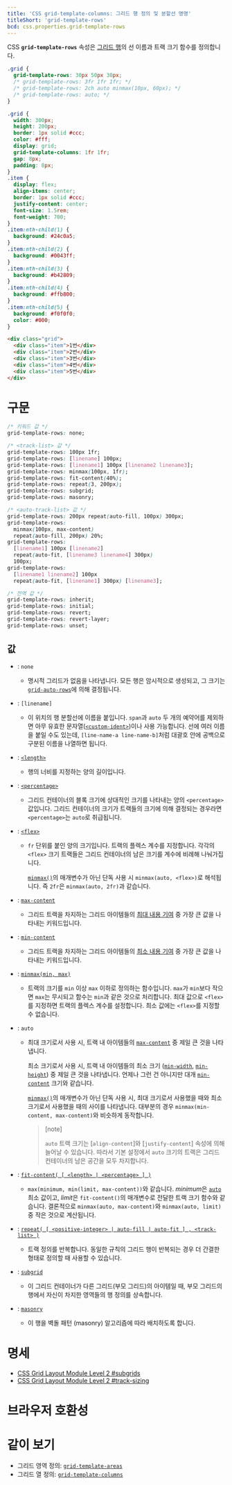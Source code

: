 ```yaml
---
title: 'CSS grid-template-columns: 그리드 행 정의 및 분할선 명명'
titleShort: 'grid-template-rows'
bcd: css.properties.grid-template-rows
---
```


CSS **`grid-template-rows`** 속성은 [그리드 행](https://developer.mozilla.org/en-US/docs/Glossary/Grid_Row)의 선 이름과 트랙 크기 함수를 정의합니다.

```css hidden name=demo
.grid {
  grid-template-rows: 30px 50px 30px;
  /* grid-template-rows: 3fr 1fr 1fr; */
  /* grid-template-rows: 2ch auto minmax(10px, 60px); */
  /* grid-template-rows: auto; */
}
```

```css hidden editable=false name=demo filename=style
.grid {
  width: 300px;
  height: 200px;
  border: 1px solid #ccc;
  color: #fff;
  display: grid;
  grid-template-columns: 1fr 1fr;
  gap: 8px;
  padding: 8px;
}
.item {
  display: flex;
  align-items: center;
  border: 1px solid #ccc;
  justify-content: center;
  font-size: 1.5rem;
  font-weight: 700;
}
.item:nth-child(1) {
  background: #24c0a5;
}
.item:nth-child(2) {
  background: #0043ff;
}
.item:nth-child(3) {
  background: #b42809;
}
.item:nth-child(4) {
  background: #ffb800;
}
.item:nth-child(5) {
  background: #f0f0f0;
  color: #000;
}
```

```html hidden name=demo
<div class="grid">
  <div class="item">1번</div>
  <div class="item">2번</div>
  <div class="item">3번</div>
  <div class="item">4번</div>
  <div class="item">5번</div>
</div>
```

<LiveExample height={240} lang="css" name="demo" />

# 구문

```css
/* 키워드 값 */
grid-template-rows: none;

/* <track-list> 값 */
grid-template-rows: 100px 1fr;
grid-template-rows: [linename] 100px;
grid-template-rows: [linename1] 100px [linename2 linename3];
grid-template-rows: minmax(100px, 1fr);
grid-template-rows: fit-content(40%);
grid-template-rows: repeat(3, 200px);
grid-template-rows: subgrid;
grid-template-rows: masonry;

/* <auto-track-list> 값 */
grid-template-rows: 200px repeat(auto-fill, 100px) 300px;
grid-template-rows:
  minmax(100px, max-content)
  repeat(auto-fill, 200px) 20%;
grid-template-rows:
  [linename1] 100px [linename2]
  repeat(auto-fit, [linename3 linename4] 300px)
  100px;
grid-template-rows:
  [linename1 linename2] 100px
  repeat(auto-fit, [linename1] 300px) [linename3];

/* 전역 값 */
grid-template-rows: inherit;
grid-template-rows: initial;
grid-template-rows: revert;
grid-template-rows: revert-layer;
grid-template-rows: unset;
```

## 값

- : `none`
  - 명시적 그리드가 없음을 나타냅니다. 모든 행은 암시적으로 생성되고, 그 크기는 [`grid-auto-rows`]에 의해 결정됩니다.
- : `[linename]`
  - 이 위치의 행 분할선에 이름을 붙입니다. `span`과 `auto` 두 개의 예약어를 제외하면 아무 유효한 문자열([`<custom-ident>`])이나 사용 가능합니다. 선에 여러 이름을 붙일 수도 있는데, `[line-name-a line-name-b]`처럼 대괄호 안에 공백으로 구분된 이름을 나열하면 됩니다.
- : [`<length>`](./length)
  - 행의 너비를 지정하는 양의 길이입니다.
- : [`<percentage>`](./percentage)
  - 그리드 컨테이너의 블록 크기에 상대적인 크기를 나타내는 양의 `<percentage>` 값입니다. 그리드 컨테이너의 크기가 트랙들의 크기에 의해 결정되는 경우라면 `<percentage>`는 `auto`로 취급됩니다.
- : [`<flex>`]

  - `fr` 단위를 붙인 양의 크기입니다. 트랙의 플렉스 계수를 지정합니다. 각각의 `<flex>` 크기 트랙들은 그리드 컨테이너의 남은 크기를 계수에 비례해 나눠가집니다.

    [`minmax()`]의 매개변수가 아닌 단독 사용 시 `minmax(auto, <flex>)`로 해석됩니다. 즉 `2fr`은 `minmax(auto, 2fr)`과 같습니다.

- : [`max-content`]
  - 그리드 트랙을 차지하는 그리드 아이템들의 [최대 내용 기여](https://www.w3.org/TR/css-sizing-3/#max-content) 중 가장 큰 값을 나타내는 키워드입니다.
- : [`min-content`]
  - 그리드 트랙을 차지하는 그리드 아이템들의 [최소 내용 기여](https://www.w3.org/TR/css-sizing-3/#min-content) 중 가장 큰 값을 나타내는 키워드입니다.
- : [`minmax(min, max)`][`minmax()`]
  - 트랙의 크기를 `min` 이상 `max` 이하로 정의하는 함수입니다. `max`가 `min`보다 작으면 `max`는 무시되고 함수는 `min`과 같은 것으로 처리합니다. 최대 값으로 `<flex>`를 지정하면 트랙의 플렉스 계수를 설정합니다. 최소 값에는 `<flex>`를 지정할 수 없습니다.
- : `auto`

  - 최대 크기로서 사용 시, 트랙 내 아이템들의 [`max-content`] 중 제일 큰 것을 나타냅니다.

    최소 크기로서 사용 시, 트랙 내 아이템들의 최소 크기 ([`min-width`], [`min-height`]) 중 제일 큰 것을 나타냅니다. 언제나 그런 건 아니지만 대개 [`min-content`] 크기와 같습니다.

    [`minmax()`]의 매개변수가 아닌 단독 사용 시, 최대 크기로서 사용했을 때와 최소 크기로서 사용했을 때의 사이를 나타냅니다. 대부분의 경우 `minmax(min-content, max-content)`와 비슷하게 동작합니다.

    > [note]
    >
    > `auto` 트랙 크기는 [`align-content`]와 [`justify-content`] 속성에 의해 늘어날 수 있습니다. 따라서 기본 설정에서 `auto` 크기의 트랙은 그리드 컨테이너의 남은 공간을 모두 차지합니다.

- : [`fit-content( [ <length> | <percentage> ] )`][`fit-content()`]
  - `max(minimum, min(limit, max-content))`와 같습니다. *minimum*은 [`auto`](#term-auto) 최소 값이고, *limit*은 `fit-content()`의 매개변수로 전달한 트랙 크기 함수와 같습니다. 결론적으로 `minmax(auto, max-content)`와 `minmax(auto, limit)` 중 작은 것으로 계산됩니다.
- : [`repeat( [ <positive-integer> | auto-fill | auto-fit ] , <track-list> )`][`repeat()`]
  - 트랙 정의를 반복합니다. 동일한 규칙의 그리드 행이 반복되는 경우 더 간결한 형태로 정의할 때 사용할 수 있습니다.
- : [`subgrid`]
  - 이 그리드 컨테이너가 다른 그리드(부모 그리드)의 아이템일 때, 부모 그리드의 행에서 자신이 차지한 영역들의 행 정의를 상속합니다.
- : [`masonry`] <Experimental />
  - 이 행을 벽돌 패턴 (masonry) 알고리즘에 따라 배치하도록 합니다.

# 명세

- [CSS Grid Layout Module Level 2 #subgrids](https://drafts.csswg.org/css-grid/#subgrids)
- [CSS Grid Layout Module Level 2 #track-sizing](https://drafts.csswg.org/css-grid/#track-sizing)

# 브라우저 호환성

<BrowserCompat data={props.bcd} />

# 같이 보기

- 그리드 영역 정의: [`grid-template-areas`](./grid-template-areas)
- 그리드 열 정의: [`grid-template-columns`](./grid-template-columns)

[`<custom-ident>`]: https://developer.mozilla.org/en-US/docs/Web/CSS/custom-ident
[`<flex>`]: https://developer.mozilla.org/en-US/docs/Web/CSS/flex_value
[`align-content]: https://developer.mozilla.org/en-US/docs/Web/CSS/align-content
[`fit-content()`]: https://developer.mozilla.org/en-US/docs/Web/CSS/fit-content_function
[`grid-auto-rows`]: https://developer.mozilla.org/en-US/docs/Web/CSS/grid-auto-rows
[`jusfity-content`]: https://developer.mozilla.org/en-US/docs/Web/CSS/justify-content
[`masonry`]: https://developer.mozilla.org/en-US/docs/Web/CSS/CSS_grid_layout/Masonry_layout
[`max-content`]: https://developer.mozilla.org/en-US/docs/Web/CSS/max-content
[`min-content`]: https://developer.mozilla.org/en-US/docs/Web/CSS/min-content
[`min-height`]: https://developer.mozilla.org/en-US/docs/Web/CSS/min-height
[`min-width`]: https://developer.mozilla.org/en-US/docs/Web/CSS/min-width
[`minmax()`]: https://developer.mozilla.org/en-US/docs/Web/CSS/minmax
[`repeat()`]: https://developer.mozilla.org/en-US/docs/Web/CSS/repeat
[`subgrid`]: https://developer.mozilla.org/en-US/docs/Web/CSS/CSS_grid_layout/Subgrid
